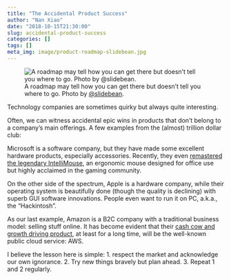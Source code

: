 ```yaml
---
title: "The Accidental Product Success"
author: "Nan Xiao"
date: "2018-10-15T21:30:00"
slug: accidental-product-success
categories: []
tags: []
meta_img: image/product-roadmap-slidebean.jpg
---
```


![A roadmap may tell how you can get there but doesn't tell you where to go. Photo by [\@slidebean](https://unsplash.com/photos/iW9oP7Ljkbg).](/image/product-roadmap-slidebean.jpg)

Technology companies are sometimes quirky but always quite interesting.

Often, we can witness accidental epic wins in products that don't belong to a company's main offerings. A few examples from the (almost) trillion dollar club:

Microsoft is a software company, but they have made some excellent hardware products, especially accessories. Recently, they even [remastered the legendary IntelliMouse](https://news.microsoft.com/en-gb/2018/06/29/iconic-mouse-that-changed-how-we-use-the-internet-is-relaunched-by-microsoft/), an ergonomic mouse designed for office use but highly acclaimed in the gaming community.

On the other side of the spectrum, Apple is a hardware company, while their operating system is beautifully done (though the quality is declining) with superb GUI software innovations. People even want to run it on PC, a.k.a., the "Hackintosh".

As our last example, Amazon is a B2C company with a traditional business model: selling stuff online. It has become evident that their [cash cow and growth driving product](https://www.zdnet.com/article/all-of-amazons-2017-operating-income-comes-from-aws/), at least for a long time, will be the well-known public cloud service: AWS.

I believe the lesson here is simple: 1. respect the market and acknowledge our own ignorance. 2. Try new things bravely but plan ahead. 3. Repeat 1 and 2 regularly.
